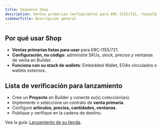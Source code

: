 ```yaml
---
title: Sequence Shop
description: Ventas primarias configurables para ERC‑1155/721, respaldadas por contratos auditados. Gestione SKUs, precios y horarios en Builder.
sidebarTitle: Descripción general
---
```


## Por qué usar Shop

- **Ventas primarias listas para usar** para ERC‑1155/721.
- **Configuración, no código**: administre SKUs, stock, precios y ventanas de venta en Builder.
- **Funciona con su stack de wallets**: Embedded Wallet, EOAs vinculados o wallets externos.

## Lista de verificación para lanzamiento

- Cree un **Proyecto** en Builder y conecte su(s) colección(es).
- Implemente o seleccione un contrato de **venta primaria**.
- Configure **artículos, precios, cantidades, ventanas**.
- Publique y verifique en la cadena de destino.

<Note>
  Vea la guía: <a href="/solutions/payments/shop/guide">Lanzamiento de su tienda</a>.
</Note>